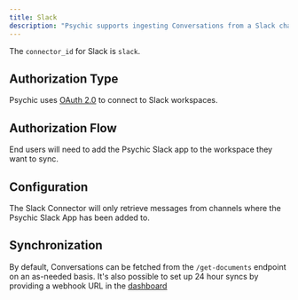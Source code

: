 ```yaml
---
title: Slack
description: "Psychic supports ingesting Conversations from a Slack channel"
---
```

The `connector_id` for Slack is `slack`.

## Authorization Type
Psychic uses [OAuth 2.0](https://api.slack.com/legacy/oauth) to connect to Slack workspaces.

## Authorization Flow
End users will need to add the Psychic Slack app to the workspace they want to sync.

## Configuration
The Slack Connector will only retrieve messages from channels where the Psychic Slack App has been added to.

## Synchronization
By default, Conversations can be fetched from the `/get-documents` endpoint on an as-needed basis. 
It's also possible to set up 24 hour syncs by providing a webhook URL in the [dashboard](https://dashboard.psychic.dev/syncs)
